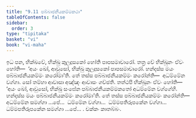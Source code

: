 ```yaml
---
title: "9.11 පබ්බාජනීයකම්මකථා"
tableOfContents: false
sidebar:
  order: 3
type: "tipitaka"
basket: "vi"
book: "vi-maha"
---
```



<DynamicBreadcrumb />

<Division number="413" book="vi-maha">

<Paragraph number="1848" book="vi-maha">
ඉධ පන, භික්ඛවේ, භික්ඛු කුලදූසකෝ හෝති පාපසමාචාරෝ. තත්‍ර චේ භික්ඛූනං ඒවං හෝති—  ‘අයං ඛෝ, ආවුසෝ, භික්ඛු කුලදූසකෝ පාපසමාචාරෝ. හන්දස්ස මයං පබ්බාජනීයකම්මං කරෝමා’ති. තේ තස්ස පබ්බාජනීයකම්මං කරෝන්ති—  අධම්මේන වග්ගා. සෝ තම්හා ආවාසා අඤ්ඤං ආවාසං ගච්ඡති. තත්ථපි භික්ඛූනං ඒවං හෝති—  ‘අයං ඛෝ, ආවුසෝ, භික්ඛු සංඝේන පබ්බාජනීයකම්මකතෝ අධම්මේන වග්ගේහි. හන්දස්ස මයං පබ්බාජනීයකම්මං කරෝමා’ති. තේ තස්ස පබ්බාජනීයකම්මං කරෝන්ති—  අධම්මේන සමග්ගා …පේ…  ධම්මේන වග්ගා…  ධම්මපතිරූපකේන වග්ගා…  ධම්මපතිරූපකේන සමග්ගා …පේ… .

</Paragraph>
</Division>

<Paragraph number="1849" type="center" book="vi-maha">
චක්කං කාතබ්බං.
</Paragraph>